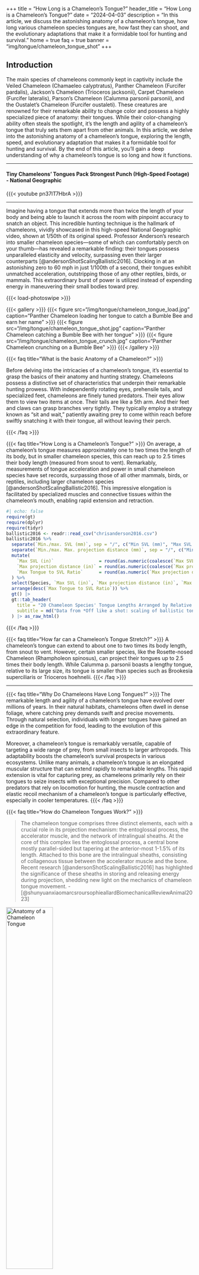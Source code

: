 +++
title = "How Long is a Chameleon's Tongue?"
header_title = "How Long is a Chameleon's Tongue?"
date = "2024-04-03"
description = "In this article, we discuss the astonishing anatomy of a chameleon's tongue, how long various chameleon species tongues are, how fast they can shoot, and the evolutionary adaptations that make it a formidable tool for hunting and survival."
home = true
faq = true
banner = "img/tongue/chameleon_tongue_shot"
+++

## Introduction

The main species of chameleons commonly kept in captivity include the Veiled Chameleon (Chamaeleo calyptratus), Panther Chameleon (Furcifer pardalis), Jackson’s Chameleon (Trioceros jacksonii), Carpet Chameleon (Furcifer lateralis), Parson’s Chameleon (Calumma parsonii parsonii), and the Oustalet’s Chameleon (Furcifer oustaleti). These creatures are renowned for their remarkable ability to change color and possess a highly specialized piece of anatomy: their tongues. While their color-changing ability often steals the spotlight, it's the length and agility of a chameleon’s tongue that truly sets them apart from other animals. In this article, we delve into the astonishing anatomy of a chameleon’s tongue, exploring the length, speed, and evolutionary adaptation that makes it a formidable tool for hunting and survival. By the end of this article, you'll gain a deep understanding of why a chameleon’s tongue is so long and how it functions.

<hr>
<div itemscope itemprop="VideoObject" itemtype="https://schema.org/VideoObject">
<h4 itemprop="name">Tiny Chameleons’ Tongues Pack Strongest Punch (High-Speed Footage) - National Geographic</h4>
{{{< youtube pn37lT7HbrA >}}}
<link itemprop="embedUrl" href="https://www.youtube.com/embed/pn37lT7HbrA?si=tpqEEtkHgUBeRqKq" />
<hr>
<figcaption itemprop="description">
Imagine having a tongue that extends more than twice the length of your body and being able to launch it across the room with pinpoint accuracy to snatch an object. This incredible hunting technique is the hallmark of chameleons, vividly showcased in this high-speed National Geographic video, shown at 1/50th of its original speed. Professor Anderson's research into smaller chameleon species—some of which can comfortably perch on your thumb—has revealed a remarkable finding: their tongues possess unparalleled elasticity and velocity, surpassing even their larger counterparts [@andersonShotScalingBallistic2016]. Clocking in at an astonishing zero to 60 mph in just 1/100th of a second, their tongues exhibit unmatched acceleration, outstripping those of any other reptiles, birds, or mammals. This extraordinary burst of power is utilized instead of expending energy in maneuvering their small bodies toward prey.
</figcaption>
<meta itemprop="contentUrl" content="https://www.youtube.com/watch?v=pn37lT7HbrA&t=7s" />
<meta itemprop="regionsAllowed" content="US,NL" />
<meta itemprop="thumbnailUrl" content="https://ipardalis.com/img/tongue/nationalgeographic.jpg" />
</div>


{{{< load-photoswipe >}}}

{{{< gallery >}}}
  {{{< figure src="/img/tongue/chameleon_tongue_load.jpg" caption="Panther Chameleon loading her tongue to catch a Bumble Bee and earn her name" >}}}
  {{{< figure src="/img/tongue/chameleon_tongue_shot.jpg" caption="Panther Chameleon catching a Bumble Bee with her tongue" >}}}
  {{{< figure src="/img/tongue/chameleon_tongue_crunch.jpg" caption="Panther Chameleon crunching on a Bumble Bee" >}}}
{{{< /gallery >}}}

{{{< faq title="What is the basic Anatomy of a Chameleon?" >}}}

Before delving into the intricacies of a chameleon's tongue, it's essential to grasp the basics of their anatomy and hunting strategy. Chameleons possess a distinctive set of characteristics that underpin their remarkable hunting prowess. With independently rotating eyes, prehensile tails, and specialized feet, chameleons are finely tuned predators. Their eyes allow them to view two items at once. Their tails are like a 5th arm. And their feet and claws can grasp branches very tightly. They typically employ a strategy known as "sit and wait," patiently awaiting prey to come within reach before swiftly snatching it with their tongue, all without leaving their perch.

{{{< /faq >}}}

{{{< faq title="How Long is a Chameleon's Tongue?" >}}}
On average, a chameleon's tongue measures approximately one to two times the length of its body, but in smaller chameleon species, this can reach up to 2.5 times their body length (measured from snout to vent). Remarkably, measurements of tongue acceleration and power in small chameleon species have set records, surpassing those of all other mammals, birds, or reptiles, including larger chameleon species [@andersonShotScalingBallistic2016]. This impressive elongation is facilitated by specialized muscles and connective tissues within the chameleon's mouth, enabling rapid extension and retraction.

```r
#| echo: false
require(gt)
require(dplyr)
require(tidyr)
ballistic2016 <- readr::read_csv("chrisanderson2016.csv")
ballistic2016 %>% 
  separate(`Min./max. SVL (mm)`, sep = "/", c("Min SVL (mm)", "Max SVL (mm)")) %>%
  separate(`Min./max. Max. projection distance (mm)`, sep = "/", c("Min projection distance (mm)", "Max projection distance (mm)")) %>%
  mutate(
    `Max SVL (in)`                 = round(as.numeric(coalesce(`Max SVL (mm)`, `Min SVL (mm)`)) * 0.0393701, 2),
    `Max projection distance (in)` = round(as.numeric(coalesce(`Max projection distance (mm)`, `Min projection distance (mm)`)) * 0.0393701, 2),
    `Max Tongue to SVL Ratio`      = round(as.numeric(`Max projection distance (in)`) / as.numeric(`Max SVL (in)`), 2)
  ) %>%
  select(Species, `Max SVL (in)`, `Max projection distance (in)`, `Max Tongue to SVL Ratio`) %>%
  arrange(desc(`Max Tongue to SVL Ratio`)) %>%
  gt() |> 
  gt::tab_header(
    title = "20 Chameleon Species' Tongue Lengths Arranged by Relative Size Ratios",
    subtitle = md("Data from *Off like a shot: scaling of ballistic tongue projection reveals extremely high performance in small chameleons*, Anderson 2016")
  ) |> as_raw_html()
```

{{{< /faq >}}}

{{{< faq title="How far can a Chameleon's Tongue Stretch?" >}}}
A chameleon's tongue can extend to about one to two times its body length, from snout to vent. However, certain smaller species, like the Rosette-nosed Chameleon (Rhampholeon spinosus), can project their tongues up to 2.5 times their body length. While Calumma p. parsonii boasts a lengthy tongue, relative to its large size, its tongue is smaller than species such as Brookesia superciliaris or Trioceros hoehnelii.
{{{< /faq >}}}

---

{{{< faq title="Why Do Chameleons Have Long Tongues?" >}}}
The remarkable length and agility of a chameleon's tongue have evolved over millions of years. In their natural habitats, chameleons often dwell in dense foliage, where catching prey demands swift and precise movements. Through natural selection, individuals with longer tongues have gained an edge in the competition for food, leading to the evolution of this extraordinary feature.

Moreover, a chameleon's tongue is remarkably versatile, capable of targeting a wide range of prey, from small insects to larger arthropods. This adaptability boosts the chameleon's survival prospects in various ecosystems. Unlike many animals, a chameleon's tongue is an elongated muscular structure that can extend rapidly to remarkable lengths. This rapid extension is vital for capturing prey, as chameleons primarily rely on their tongues to seize insects with exceptional precision. Compared to other predators that rely on locomotion for hunting, the muscle contraction and elastic recoil mechanism of a chameleon's tongue is particularly effective, especially in cooler temperatures.
{{{< /faq >}}}

{{{< faq title="How do Chameleon Tongues Work?" >}}}

> The chameleon tongue comprises three distinct elements, each with a crucial role in its projection mechanism: the entoglossal process, the accelerator muscle, and the network of intralingual sheaths. At the core of this complex lies the entoglossal process, a central bone mostly parallel-sided but tapering at the anterior-most 1-1.5% of its length. Attached to this bone are the intralingual sheaths, consisting of collagenous tissue between the accelerator muscle and the bone. Recent research [@andersonShotScalingBallistic2016] has highlighted the significance of these sheaths in storing and releasing energy during projection, shedding new light on the mechanics of chameleon tongue movement. - [@shunyuanxiaomarcsroursophieallardBiomechanicalReviewAnimal2023]

<img src="/img/tongue/debray.png" alt="Anatomy of a Chameleon Tongue" width=50% />
<figcaption><em>Manipulators inspired by the tongue of the chameleon</em>, @debrayManipulatorsInspiredTongue2011</figcaption>
<hr>

Chameleon tongues are extremely fast and long, usually even longer than the chameleon's body. They can shoot out really quickly, in just a fraction of a second, to catch flies, bees or other pollinators. Here's how it works in layman's terms: 

The tongue is connected to the back of the mouth by a "U" shaped bone. Chameleons use the same muscles as humans do to move their tongues and swallow, but their tongues have some special features.

The tongue has a hollow part that slides over a long, thin spike called the hyoid horn (entoglossal process). This spike is connected to the middle of the "U" shaped bone. The tongue has three main parts: a sticky tip, muscles that retract it, and muscles that shoot it out (intralingual sheaths). When the chameleon is ready to catch something, it moves its tongue to the front of its mouth and lifts the hyoid bone up. Then, it aims and shoots out its tongue.

The hyoglossus process works like rings that squeeze around the hyoid horn, pushing the tongue out really fast. The tongue is coated in saliva that helps it stick to prey. After shooting, the tongue is on its own. The chameleon can adjust how far it shoots by using tendons attached to the tip of the hyoid horn.

The tip of the tongue looks like a club and is covered in sticky saliva that helps catch prey. High-speed pictures show a flap of skin trailing behind the club, which helps wrap around prey. However, wet prey like worms or slugs can be hard to catch because the saliva won't stick to them.

When the chameleon pulls its tongue back in, it uses special muscles that fold around the hyoid horn. These muscles stretch out to the tip of the horn when the tongue extends, and then contract to bring the tongue back in. The tongue can pull in about half of the chameleon's body weight. While shooting the tongue out quickly is important for catching prey, pulling it back in doesn't need to be as fast. Most of the time, the tongue collapses and recoils back in like a noodle being sucked up.

<img src="/img/tongue/wainwright.png" alt="The Mechanism Of Tongue Projection In Chameleons" width=75% />
<figcaption><em>The Mechanism Of Tongue Projection In Chameleons: I. Electromyographic Tests Of Functional Hypotheses</em>, page 5, @wainwrightMechanismTongueProjection1992</figcaption>
<hr>

{{{< /faq >}}}

{{{< faq title="How Fast can a Chameleon's Tongue Travel?" >}}}
When a chameleon spots its prey, it sets off a lightning-fast sequence of movements. First, it locks its binocular vision onto the target with remarkable accuracy while its tongue muscles contract. Then, the chameleon's tongue is swiftly propelled forward, reaching speeds of over 12 miles per hour in just 1/100th of a second.

This rapid motion concludes with a slower retraction phase as the prey is pulled back into the chameleon's mouth, where it's crushed with astonishing force. Once captured, the chameleon's tongue pouch ensures the insect remains firmly attached. This entire process unfolds in a fraction of a second, highlighting the agility and precision of chameleon prey capture mechanisms.

```r
#| echo: false
ballistic2016 %>% 
  separate(`Min./max. Max. peak velocity (m s−1)`, sep = "/", c("Min peak velocity (m s−1)", "Max peak velocity (m s−1)")) %>%
  separate(`Min./max. Min. projection duration (ms)`, sep = "/", c("Min projection duration (ms)", "Max projection duration (ms)")) %>%
  separate(`Min./max. Max. peak acceleration (m s−2)`, sep = "/", c("Min peak acceleration (m s−2)", "Max peak acceleration (m s−2)")) %>%
  mutate(
    `Max peak velocity (mph)`    = round(as.numeric(coalesce(`Max peak velocity (m s−1)`, `Min peak velocity (m s−1)`)) * 2.23694, 2),
    `Max projection duration (ms)` = coalesce(`Max projection duration (ms)`, `Min projection duration (ms)`),
    `Max peak acceleration (ft s−2)` = round(as.numeric(gsub(",", "", coalesce(`Max peak acceleration (m s−2)`, `Min peak acceleration (m s−2)`))) * 3.2808398950131)
  ) %>%
  select(Species, `Max projection duration (ms)`, `Max peak velocity (mph)`, `Max peak acceleration (ft s−2)`) %>%
  arrange(desc(`Max peak acceleration (ft s−2)`)) %>%
  gt() |> 
  gt::tab_header(
    title = "20 Chameleon Species' Tongue Projection Speeds",
    subtitle = md("Data from *Off like a shot: scaling of ballistic tongue projection reveals extremely high performance in small chameleons*, Anderson 2016")
  ) |> as_raw_html()
```  

{{{< /faq >}}}

{{{< faq title="How does Temperature Affect a Chameleon's Tongue Speed?" >}}}
<img src="/img/tongue/anderson2010.jpg" alt="Veiled Chameleon Tongue speed and power at varying temperatures" width=75% />
<figcaption>Veiled Chameleon Tongue speed and power at varying temperatures [@andersonBallisticTongueProjection2010]</figcaption>
<hr>
Lower temperatures affect chameleon tongue retraction speeds more than they affect projection speeds. This figure is from a study of Veiled Chameleons (Chamaeleo calyptratus) capturing prey under various temperatures and it shows that they were able to maintain high performance in low temperatures. As we discussed earlier, this is an incredible advantage over other reptiles which need to chase down their prey after heating up.

{{{< /faq >}}}

---

{{{< faq title="What are some common chameleon tongue health problems?" >}}}
The two most common health issues which affect tongue health in chameleons are **Vitamin A deficiency** and **Metabolic Bone Disease (MBD)**. MBD can weaken or deform bones required to project their tongue and Vitamin A deficiency causes aiming problems via poor eye health.

**Dehydration**, **illness**, such as respiratory infection, and **eye injury** can negatively affect your chameleon's ability to capture prey with their tongue. These are usually temporary and after you fix the issue, their tongue function should return to normal.

Another common problem we have seen is when a chameleon injures its tongue while attempting to capture **stationary prey**, such as hornworms. This can lead to a tug-of-war scenario, potentially causing muscle strain or tendon tears in the tongue. 

Lastly, **sharp DIY feeder cups** can also result in tongue decapitation. Please avoid leaving freshly cut plastic edges near where their tongue will fly.
{{{< /faq >}}}

---

## Conclusion

In summary, the length of a chameleon's tongue is a remarkable example of nature's ingenuity. From its lightning-fast projection to its exceptional retraction and capture abilities, the chameleon's tongue stands as a testament to evolutionary adaptation. By delving into the mysteries of this extraordinary organ, we develop a deeper admiration for the intricate mechanisms of these incredible creatures. So, the next time you observe your chameleon, pause to marvel at the hidden wonder within its mouth - a tongue that surpasses any other reptile, bird, or mammal in power and length, relative to its body size.

<hr>
{{{< rawhtml >}}}
<p><a href="{{{< ref "/panther-chameleons-for-sale" >}}}"> Panther Chameleons for Sale <i class="fas fa-dragon"></i> </a></p>
<a class="btn btn-template-main" href="{{{< ref "/faq" >}}}"> Frequently Asked Questions <i class="fas fa-backward"></i> Back </a>
{{{< /rawhtml >}}}
<hr>

@andersonShotScalingBallistic2016 collected data on 20 different species of chameleons which we have presented a few different ways above. Here is the raw data exactly as it was presented in Prof. Anderson's 2016 paper: 

```r
#| echo: false
gt(ballistic2016) |> 
  gt::tab_header(
    title = 'Minimum and maximum values of Chameleon Tongue Length and Speed',
    subtitle = md("Data from *Off like a shot: scaling of ballistic tongue projection reveals extremely high performance in small chameleons*")
  ) |> as_raw_html()
```

# References

<hr>